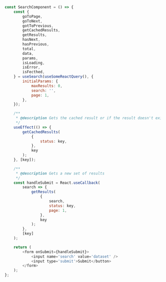 
<Meta title='Hooks/useSearch' />

```js
const SearchComponent = () => {
	const {
		goToPage,
		goToNext,
		gotToPrevious,
		getCachedResults,
		getResults,
		hasNext,
		hasPrevious,
		total,
		data,
		params,
		isLoading,
		isError,
		isFecthed,
	} = useSearch(useSomeReactQuery(), {
		initialParams: {
			maxResults: 0,
			search: '',
			page: 1,
		},
	});

	/**
	 * @description Gets the cached result or if the result doesn't exist, performs a new search
	 */
	useEffect(() => {
		getCachedResults(
			{
				status: key,
			},
			key
		);
	}, [key]);

	/**
	 * @description Gets a new set of results
	 */
	const handleSubmit = React.useCallback(
		search => {
			getResults(
				{
					search,
					status: key,
					page: 1,
				},
				key
			);
		},
		[key]
	);

	return (
		<form onSubmit={handleSubmit}>
			<input name='search' value='dataset' />
			<input type='submit'>Submit</button>
		</form>
	);
};
```
